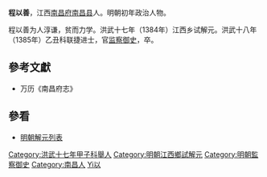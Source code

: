 '''程以善'''，江西[[南昌府|南昌府]][[南昌县|南昌县]]人。明朝初年政治人物。

程以善为人淳谦，贫而力学。洪武十七年（1384年）江西乡试解元。洪武十八年（1385年）乙丑科联捷进士，官[[监察御史|监察御史]]，卒。

==參考文獻==
*万历《南昌府志》

==參看==
*[[明朝解元列表|明朝解元列表]]

{{洪武十八年乙丑科殿試金榜}}
{{DEFAULTSORT:Cheng程}}
[[Category:洪武十七年甲子科舉人|Category:洪武十七年甲子科舉人]]
[[Category:明朝江西鄉試解元|Category:明朝江西鄉試解元]]
[[Category:明朝監察御史|Category:明朝監察御史]]
[[Category:南昌人|Category:南昌人]]
[[Category:程姓|Yi以]]